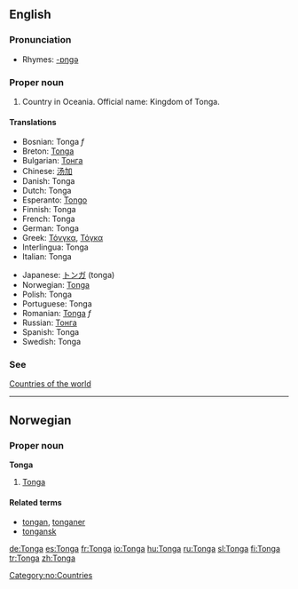 ==English==

===Pronunciation===
*Rhymes: [[Rhymes:English:-ɒŋɡə|-ɒŋɡə]]

===Proper noun===

# Country in Oceania. Official name: Kingdom of Tonga.

====Translations====
{{top}}
*Bosnian: Tonga ''f''
*Breton: [[Tonga]]
*Bulgarian: [[Тонга]]
*Chinese: [[汤加]]
*Danish: Tonga
*Dutch: Tonga
*Esperanto: [[Tongo]]
*Finnish: Tonga
*French: Tonga
*German: Tonga
*Greek: [[Τόνγκα]], [[Τόγκα]]
*Interlingua: Tonga
*Italian: Tonga
{{mid}}
*Japanese: [[トンガ]] (tonga)
*Norwegian: [[#Norwegian|Tonga]]
*Polish: Tonga
*Portuguese: Tonga
*Romanian: [[Tonga]] ''f''
*Russian: [[Тонга]]
*Spanish: Tonga
*Swedish: Tonga
{{bottom}}

===See===
[[Countries of the world]]

----
==Norwegian==
===Proper noun===
[[Category:no:Countries]]
'''Tonga'''
#[[#English|Tonga]]
====Related terms====
*[[tongan]], [[tonganer]]
*[[tongansk]]

[[de:Tonga]]
[[es:Tonga]]
[[fr:Tonga]]
[[io:Tonga]]
[[hu:Tonga]]
[[ru:Tonga]]
[[sl:Tonga]]
[[fi:Tonga]]
[[tr:Tonga]]
[[zh:Tonga]]